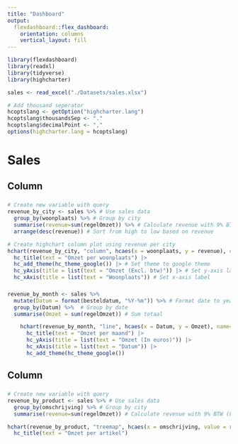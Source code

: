 ```yaml
---
title: "Dashboard"
output: 
  flexdashboard::flex_dashboard:
    orientation: columns
    vertical_layout: fill
---
```


```r
library(flexdashboard)
library(readxl)
library(tidyverse)
library(highcharter)
```

```r
sales <- read_excel("./Datasets/sales.xlsx")

# Add thousand seperator
hcoptslang <- getOption("highcharter.lang")
hcoptslang$thousandsSep <- "."
hcoptslang$decimalPoint <- ","
options(highcharter.lang = hcoptslang)
```

Sales
=======================================================================

Column {data-width=350}
-----------------------------------------------------------------------

###

```r
# Create new variable with query
revenue_by_city <- sales %>% # Use sales data
  group_by(woonplaats) %>% # Group by city
  summarise(revenue=sum(regelOmzet)) %>% # Calculate revenue with 9% BTW (Food)
  arrange(desc(revenue)) # Sort from high to low based on revenue

# Create highchart column plot using revenue per city
hchart(revenue_by_city, "column", hcaes(x = woonplaats, y = revenue), color="green", name="Omzet") |>
  hc_title(text = "Omzet per woonplaats") |>
  hc_add_theme(hc_theme_google()) |> # Set theme to google theme
  hc_yAxis(title = list(text = "Omzet (Excl. btw)")) |> # Set y-axis label
  hc_xAxis(title = list(text = "Woonplaats")) # Set x-axis label
```

###
```r
revenue_by_month <- sales %>%
  mutate(Datum = format(besteldatum, "%Y-%m")) %>% # Format date to year-month
  group_by(Datum) %>%  # Group by date
  summarise(Omzet = sum(regelOmzet)) # Sum totaal

    hchart(revenue_by_month, "line", hcaes(x = Datum, y = Omzet), name="Omzet") |>
      hc_title(text = "Omzet per maand") |>
      hc_yAxis(title = list(text = "Omzet (In euros)")) |>
      hc_xAxis(title = list(text = "Datum")) |>
      hc_add_theme(hc_theme_google())
```

Column {data-width=350}
-----------------------------------------------------------------------

###

```r
# Create new variable with query
revenue_by_product <- sales %>% # Use sales data
  group_by(omschrijving) %>% # Group by city
  summarise(revenue=sum(regelOmzet)) # Calculate revenue with 9% BTW (Food)

hchart(revenue_by_product, "treemap", hcaes(x = omschrijving, value = revenue, color=revenue)) |>
  hc_title(text = "Omzet per artikel")
```
